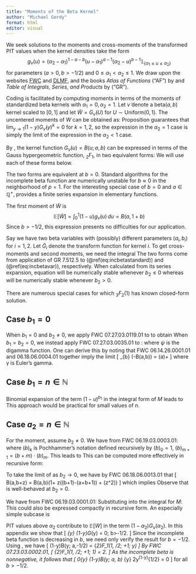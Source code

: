 ```yaml
---
title: "Moments of the Beta Kernel"
author: "Michael Gordy"
format: html
editor: visual
---
```


\newcommand{\indicator}[1]{\mathbb{1}_{\{#1\}}}
\newcommand{\betaa}{a}
\newcommand{\betab}{b}
\newcommand{\E}{\mathbb{E}}
\newcommand{\R}{\mathbb{R}}
\newcommand{\Q}{\mathbb{Q}}
\newcommand{\bigO}{\mathcal{O}} 
\newcommand{\N}{\mathbb{N}}

We seek solutions to the moments and cross-moments of the transformed PIT values when the kernel densities take the form
$$
g_\nu(u) = (\alpha_2-\alpha_1)^{1-\betaa-\betab} (u-\alpha_1)^{\betaa-1} (\alpha_2-u)^{\betab-1} \indicator{\alpha_1\leq u\leq\alpha_2}
$$
for parameters $(\betaa>0, \betab>-1/2)$ and $0\leq\alpha_1< \alpha_2\leq1$. We draw upon the websites [FWC](https://functions.wolfram.com) and [DLMF](https://dlmf.nist.gov/), and the books *Atlas of Functions* ("AF") by \citet{bib:atlasfunctions} and *Table of Integrals, Series, and Products* by \citet{bib:gradryz7} ("GR").

Coding is facilitated by computing moments in terms of the moments of standardized beta kernels with $\alpha_1=0,\alpha_2=1$. Let $\tilde{\nu}$ denote a beta$(\betaa,\betab)$ kernel scaled to $[0,1]$ and let $\tilde{W}=G_{\tilde{\nu}}(U)$ for $U\sim\text{Uniform}(0,1)$.  The uncentered moments of $W$ can be obtained as:
\begin{equation}
    \E[W^k] = \begin{cases}
      (\alpha_2-\alpha_1)\E[\tilde{W}^k] + (1-\alpha_2)G_{\tilde{\nu}}(1)^k & \text{if } \alpha_2 < 1 \\
      (1-\alpha_1)\E[\tilde{W}^k] & \text{if } \alpha_2 = 1 .
      \end{cases}
\end{equation}
Proposition \ref{prop:tailbehavior} guarantees that $\lim_{y\rightarrow1} (1-y)G_{\tilde{\nu}}(y)^k=0$ for $k=1,2$, so the expression in the $\alpha_2=1$ case is simply the limit of the expression in the $\alpha_2<1$ case. 

By \citet[8.17.7-8]{bib:DLMF}, the kernel function $G_{\tilde{\nu}}(u)=B(u; \betaa,\betab)$ can be expressed in terms of the Gauss hypergeometric function, ${_2}F_1$, in two equivalent forms: 
\begin{align}
B(u; \betaa,\betab)  &= \frac{u^\betaa}{\betaa}{_2}F_1(\betaa, 1-\betab; \betaa+1; u)  (\#eq:incbetastandard) \\
                &= \frac{u^\betaa(1-u)^\betab}{\betaa} {_2}F_1(1, \betaa+\betab; \betaa+1; u).  (\#eq:incbetavar)
\end{align}
We will use each of these forms below.

The two forms are equivalent at $b=0$. Standard algorithms for the incomplete beta  function are numerically unstable for $\betab\approx 0$ in the neighborhood of $p=1$. For the interesting special case of $\betab=0$ and $\betaa\in\Q^+$, \citet[Theorem 1]{bib:gonzalezSantander} provides a finite series expansion in elementary functions.

The first moment of $\tilde{W}$ is 
$$
  \E[\tilde{W}] = \int_0^1 (1-u)g_{\tilde{\nu}}(u)\,du = B(\betaa,1+\betab) 
$$
Since $\betab>-1/2$, this expression presents no difficulties for our application.

Say we have two beta variables with (possibly) different parameters $(\betaa_i,\betab_i)$ for $i=1,2$. Let $\tilde{G}_i$ denote the transform function for kernel $i$. To get cross-moments and second moments, we need the integral
\begin{align}
   \mbox{}& M(\betaa_1,\betab_1,\betaa_2,\betab_2) = \int_0^1 (1-u) \tilde{g}_1(u) \tilde{G}_2(u) du \label{eq:defineM} \\ 
  &= \frac{B(\betaa_1+\betaa_2,1+\betab_1)}{\betaa_2}
             {_3}F_2(\betaa_2,\betaa_1+\betaa_2,1-\betab_2; 1+\betaa_2, 1+\betaa_1+\betaa_2+\betab_1; 1) \label{eq:MoneA} \\
  &= \frac{B(\betaa_1+\betaa_2,1+\betab_1+\betab_2)}{\betaa_2}
             {_3}F_2(1,\betaa_1+\betaa_2,\betaa_2+\betab_2; 1+\betaa_2, 1+\betaa_1+\betaa_2+\betab_1+\betab_2; 1) \label{eq:MoneB} 
\end{align}
\noindent The two forms come from application of GR 7.512.5 to (\@ref(eq:incbetastandard)) and (\@ref(eq:incbetavar)), respectively.   When calculated from its series expansion, equation \eqref{eq:MoneA} will be numerically stable whenever $\betab_2\leq0$ whereas \eqref{eq:MoneB} will be numerically stable whenever $\betab_2>0$.

There are numerous special cases for which ${_3}F_2(1)$ has known closed-form solution. 

## Case $\betab_1=0$
When $b_1=0$ and $\betab_2\neq0$, we apply FWC 07.27.03.0119.01 to \eqref{eq:incbetastandard} to obtain
\begin{equation}
M(\betaa_1,0,\betaa_2,\betab_2) = \frac{1}{\betaa_1}\left(B(\betaa_2, \betab_2) - B(\betaa_1+\betaa_2, \betab_2)\right)
\end{equation}
When $b_1=\betab_2=0$, we instead apply FWC 07.27.03.0035.01 to \eqref{eq:MoneB}:
\begin{equation}
M(\betaa_1,0,\betaa_2,0) 
     = \frac{1}{\betaa_1}\left(\psi(\betaa_1+\betaa_2)-\psi(\betaa_2)\right)
\end{equation}
where $\psi$ is the digamma function.  One can derive this by noting that FWC 06.14.26.0001.01 and 06.18.06.0004.01 together imply the limit
\[
    \lim_{b\rightarrow0} \left(\frac{1}{b}-B(a,b)\right) = \psi(a)+\gamma
\]
where $\gamma$ is Euler's gamma.

## Case $\betab_1=n\in\N$
\label{sec:bonenatural}
Binomial expansion of the term $(1-u)^{\betab_1}$ in the integral form \eqref{eq:defineM} of $M$ leads to
\begin{equation}
    M(\betaa_1,n,\betaa_2,\betab_2)=
    \sum_{k=0}^n (-1)^k\binom{n}{k} M(\betaa_1+k,0,\betaa_2,\betab_2)
\end{equation}
This approach would be practical for small values of $n$.

## Case $\betaa_2=n\in\N$
For the moment, assume $\betab_2\neq0$. We have from FWC 06.19.03.0003.01:
\begin{equation}
  B(u; n, \betab) = B(n,\betab)\left(
              1-(1-u)^\betab\sum_{k=0}^{n-1}\frac{(\betab)_k u^k}{k!}\right)
\end{equation}
where $(b)_k$ is Pochhammer's notation defined recursively by $(b)_0=1$, $(b)_{m+1}=(b+m)\cdot (b)_m$.
This leads to 
\begin{equation}
\label{eq:betaaaN}
 M(\betaa_1,\betab_1,n,\betab_2) = 
   \frac{(n-1)!}{(\betab_2)_n}\left(B(\betaa_1,1+\betab_1)
   - \sum_{k=0}^{n-1}\frac{(\betab_2)_k}{k!}
     B(\betaa_1+k,1+\betab_1+\betab_2)\right).
\end{equation}
This can be computed more effectively in recursive form:
\begin{align}
    M(\betaa_1,\betab_1,1,\betab_2) &=
    \frac{1}{\betab_2}\left(B(\betaa_1, 1+\betab_1) -
     B(\betaa_1, 1+\betab_1+\betab_2)\right) \label{eq:Mrecursestop}
    \\
    M(\betaa_1,\betab_1,m+1,\betab_2) &= 
    \frac{1}{\betab_2+m}\left(m\; M(\betaa_1,\betab_1,m,\betab_2)-B(\betaa_1+m, 1+\betab_1+\betab_2)\right) \label{eq:Mrecursenext}
\end{align}

To take the limit of \eqref{eq:Mrecursestop} as $\betab_2\rightarrow0$, we have by FWC 06.18.06.0013.01 that 
\[ B(a,b+z) = B(a,b)(1+ z(\psi(b+1)-\psi(a+b+1)) + \bigO(z^2)) \]
which implies 
\begin{equation}
 \label{eq:Monerecursestopzero}
    M(\betaa_1,\betab_1,1,0) = 
     B(\betaa_1,1+\betab_1)\left(\psi(1+\betaa_1+\betab_1) - \psi(1+\betab_1)\right)
\end{equation}
Observe that \eqref{eq:Mrecursenext} is well-behaved at $\betab_2=0$.

\subsection{Case $\betab_2=n\in\N$}
We have from FWC 06.19.03.0001.01:
\begin{equation}
\label{eq:Bxam}
  B(u;\betaa, 1+m) = B(\betaa,1+m)\,u^\betaa \sum_{k=0}^m\frac{(\betaa)_k (1-u)^k}{k!}
\end{equation}
Substituting into the integral for $M$:
\begin{equation}
 M(\betaa_1,\betab_1,\betaa_2,n) = \frac{(n-1)!}{(\betaa_2)_n} 
   \sum_{k=0}^{n-1}\frac{(\betaa_2)_k}{k!} B(\betaa_1+\betaa_2,\betab_1+k+1).
\end{equation}
This could also be expressed compactly in recursive form.  An especially simple subcase is 
\begin{equation}
\label{eq:Mbetatwoisone}
 M(\betaa_1,\betab_1,\betaa_2,1) = \frac{1}{\betaa_2} B(\betaa_1+\betaa_2,\betab_1+1).
\end{equation}


\subsection{Contribution of PIT values above $\alpha_2$ to expected value}
\label{app:uppertailcontribution}
\noteM[inline]{I kind of made a mess of this, but it could easily be turned into a more formal demonstration that we satisfy the condition of Prop \ref{prop:tailbehavior} if $\betab>1/2$. I propose to leave it here for now in case some use arises.}
\noteA[inline]{This seems necessary to retain.}

PIT values above $\alpha_2$ contribute to $\E[W]$ in the term $(1-\alpha_2)G_\nu(\alpha_2)$.  In this appendix we show that
\[
\lim_{y\rightarrow 1} (1-y)G_\nu(y) = 0\;\text{for all } b>-1/2.
\]
Since the incomplete beta function is decreasing in $b$, we need only verify the result for $b=-1/2$.  Using \eqref{eq:incbetavar}, we have
\[
(1-y)B(y; a,-1/2) = \frac{y^\betaa(1-y)^{1/2}}{\betaa}
  {_2}F_1(1, \betaa-1/2; \betaa+1; y) 
\]
By FWC 07.23.03.0002.01,
\[
  {_2}F_1(1, \betaa-1/2; \betaa+1; 1) = 2\betaa.
\]
As the incomplete beta is nonnegative, it follows that
\[
0\leq \lim_{y\rightarrow 1} (1-y)B(y; a, b) \leq \lim_{y\rightarrow 1} 2y^\betaa(1-y)^{1/2} =  0
\]
for all $b>-1/2$.
